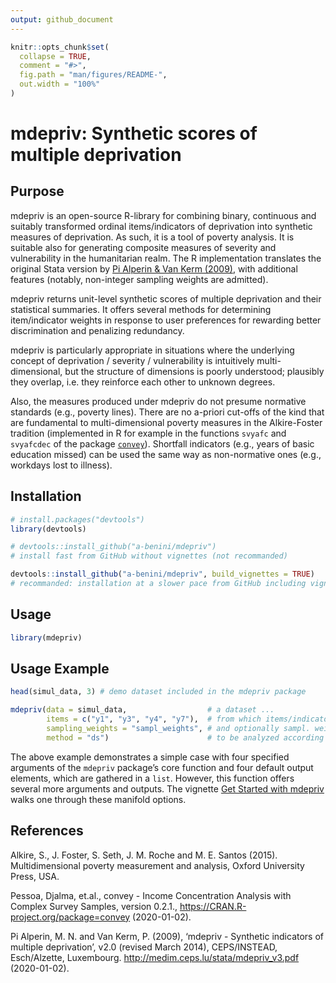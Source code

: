 ```yaml
---
output: github_document
---
```


```r
knitr::opts_chunk$set(
  collapse = TRUE,
  comment = "#>",
  fig.path = "man/figures/README-",
  out.width = "100%"
)
```

# mdepriv: Synthetic scores of multiple deprivation

## Purpose

mdepriv is an open-source R-library for combining binary, continuous and suitably transformed ordinal items/indicators of deprivation into synthetic measures of deprivation. As such, it is a tool of poverty analysis. It is suitable also for generating composite measures of severity and vulnerability in the humanitarian realm. The R implementation translates the original Stata version by [Pi Alperin & Van Kerm (2009)](http://medim.ceps.lu/stata/mdepriv_v3.pdf), with additional features (notably, non-integer sampling weights are admitted).

mdepriv returns unit-level synthetic scores of multiple deprivation and their statistical summaries. It offers several methods for determining item/indicator weights in response to user preferences for rewarding better discrimination and penalizing redundancy.

mdepriv is particularly appropriate in situations where the underlying concept of deprivation / severity / vulnerability is intuitively multi-dimensional, but the structure of dimensions is poorly understood; plausibly they overlap, i.e. they reinforce each other to unknown degrees.

Also, the measures produced under mdepriv do not presume normative standards (e.g., poverty lines). There are no a-priori cut-offs of the kind that are fundamental to multi-dimensional poverty measures in the Alkire-Foster tradition (implemented in R for example in the functions `svyafc` and `svyafcdec` of the package [`convey`](https://CRAN.R-project.org/package=convey)). Shortfall indicators (e.g., years of basic education missed) can be used the same way as non-normative ones (e.g., workdays lost to illness).

## Installation

``` r
# install.packages("devtools")
library(devtools)

# devtools::install_github("a-benini/mdepriv")
# install fast from GitHub without vignettes (not recommanded)

devtools::install_github("a-benini/mdepriv", build_vignettes = TRUE)
# recommanded: installation at a slower pace from GitHub including vignettes
```

## Usage

```r
library(mdepriv)
```

## Usage Example

```r
head(simul_data, 3) # demo dataset included in the mdepriv package

mdepriv(data = simul_data,                  # a dataset ...
        items = c("y1", "y3", "y4", "y7"),  # from which items/indicators ...
        sampling_weights = "sampl_weights", # and optionally sampl. weights are selected ....
        method = "ds")                      # to be analyzed according to a chosen standard method (= weighting scheme)
```

The above example demonstrates a simple case with four specified arguments of the `mdepriv` package's core function and four default output elements, which are gathered in a `list`. However, this function offers several more arguments and outputs. The vignette [Get Started with mdepriv](https://a-benini.github.io/mdepriv/articles/mdepriv_get_started.html) walks one through these manifold options.

## References

Alkire, S., J. Foster, S. Seth, J. M. Roche and M. E. Santos (2015). Multidimensional poverty measurement and analysis, Oxford University Press, USA.
         
Pessoa, Djalma, et.al., convey - Income Concentration Analysis with Complex Survey Samples, version 0.2.1., <https://CRAN.R-project.org/package=convey> (2020-01-02).

Pi Alperin, M. N. and Van Kerm, P. (2009), 'mdepriv - Synthetic indicators of multiple deprivation', v2.0 (revised March 2014), CEPS/INSTEAD, Esch/Alzette, Luxembourg. <http://medim.ceps.lu/stata/mdepriv_v3.pdf> (2020-01-02).





